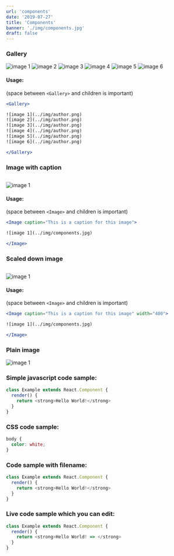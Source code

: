 ```yaml
---
url: 'components'
date: '2019-07-27'
title: 'Components'
banner: './img/components.jpg'
draft: false
---
```


### Gallery

<Gallery>

![image 1](../img/author.png)
![image 2](../img/author.png)
![image 3](../img/author.png)
![image 4](../img/author.png)
![image 5](../img/author.png)
![image 6](../img/author.png)

</Gallery>

#### Usage:
(space between `<Gallery>` and children is important)

```jsx
<Gallery>

![image 1](../img/author.png)
![image 2](../img/author.png)
![image 3](../img/author.png)
![image 4](../img/author.png)
![image 5](../img/author.png)
![image 6](../img/author.png)

</Gallery>
```


### Image with caption

<Image caption="This is a caption for this image">

![image 1](../img/components.jpg)

</Image>

#### Usage:
(space between `<Image>` and children is important)

```jsx
<Image caption="This is a caption for this image">

![image 1](../img/components.jpg)

</Image>
```

### Scaled down image

<Image caption="This is a caption for this image" width="400">

![image 1](../img/components.jpg)

</Image>

#### Usage:
(space between `<Image>` and children is important)

```jsx
<Image caption="This is a caption for this image" width="400">

![image 1](../img/components.jpg)

</Image>
```

### Plain image

![image 1](../img/components.jpg)

### Simple javascript code sample:

```js
class Example extends React.Component {
  render() {
    return <strong>Hello World!</strong>
  }
}
```

### CSS code sample:

```css
body {
  color: white;
}
```

### Code sample with filename:

```jsx!example.js
class Example extends React.Component {
  render() {
    return <strong>Hello World!</strong>
  }
}
```

### Live code sample which you can edit:

```.jsx!example.js
class Example extends React.Component {
  render() {
    return <strong>Hello World! => </strong>
  }
}
```
